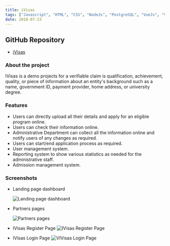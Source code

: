 ```yaml
---
title: iVisas
tags: ["Javascript", "HTML", "CSS", "NodeJs", "PostgreSQL", "VueJs", "Vuesax"]
date: 2018-07-23
---
```


## GitHub Repository

- [iVisas](https://github.com/nguyenletan/IVisas)

### About the project

IVisas is a demo projects for a verifiable claim is qualification, achievement, quality, or piece of information about an entity's background such as a name, government ID, payment provider, home address, or university degree.

### Features

- Users can directly upload all their details and apply for an eligible program online.
- Users can check their information online.
- Administrative Department can collect all the information online and notify users of any changes as required.
- Users can start/end application process as required.
- User management system.
- Reporting system to show various statistics as needed for the administrative staff.
- Admission management system.

### Screenshots

- Landing page dashboard

  <Image
    src="../../images/project-images/ivisas.png"
    alt=" Landing page dashboard"
  />

- Partners pages

  <Image src="../../images/project-images/ivisas2.png" alt="Partners pages" />

- IVisas Register Page
  <Image
    src="../../images/project-images/ivisas-register.png"
    alt="IVisas Register Page"
  />

* IVisas Login Page
  <Image
    src="../../images/project-images/ivisas-login.png"
    alt="VIVisas Login Page"
  />

